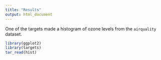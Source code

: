 ```yaml
---
title: "Results"
output: html_document
---
```


One of the targets made a histogram of ozone levels from the `airquality` dataset.

```r
library(ggplot2)
library(targets)
tar_read(hist)
```
